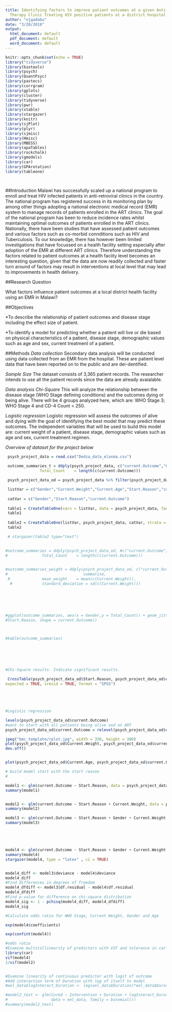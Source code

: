 ```yaml
---
title: Identifying factors to improve patient outcomes at a given Anti-Retroviral
  Therapy Clinic Treating HIV positive patients at a district hospital in Malawi
author: "ojgadabu"
date: "3/20/2018"
output:
  html_document: default
  pdf_document: default
  word_document: default
---
```


```r
knitr::opts_chunk$set(echo = TRUE)
library("tidyverse")
library(biotools)
library(psych)
library(QuantPsyc)
library(pastecs)
library(corrgram)
library(gplots)
library(cluster)
library(tidyverse)
library(pwr)
library(xtable)
library(stargazer)
library(knitr)
library(sjPlot)
library(plyr)
library(sjmisc)
library(Hmisc)
library(MBESS)
library(apaTables)
library(rockchalk)
library(gmodels)
library(car)
library(GPArotation)
library(tableone)




```

##Introduction
Malawi has successfully scaled up a national program to enroll and treat HIV infected patients in anti-retroviral clinics in the country. The national program has registered success in its monitoring plan by among other things adopting a national electronic medical record (EMR) system to manage records of patients enrolled in the ART clinics. The goal of the national program has been to reduce incidence rates whilst maintaining optimal outcomes of patients enrolled in the ART clinics. Nationally, there have been studies that have assessed patient outcomes and various factors such as co-morbid connditions such as HIV and Tuberculosis. To our knowledge, there has however been limited investigations that have focussed on a health facility setting especially after adoption of the EMR at different ART clinics. Therefore understanding the factors related to patient outcomes at a health faciity level becomes an interesting question, given that the data are now readily collected and faster turn around of factors may result in interventions at local level that may lead to improvements in health delivery.

##Research Question

What factors influence patient outcomes at a local district health facility using an EMR in Malawi?

##Objectives

*To describe the relationship of patient outcomes and disease stage including the effect size of patient.

*To identify a model for predicting whether a patient will live or die based on physical characteristics of a patient, disease stage, demographic values such as age and sex, current treatment of a patient.


##Methods
*Data collection*
Secondary data analysis will be conducted using data collected from an EMR from the hospital. These are patient level data that have been reported on to the public and are dei-dentified.

*Sample Size*
The dataset consists of 3,365 patient records. The researcher intends to use all the patient records since the data are already avaialable.

*Data analysis*
*Chi-Square* 
This will analyze the relationship between the disease stage (WHO Stage defining conditions) and the outcomes dying or being alive. There will be 4 groups analyzed here, which are: WHO Stage 3; WHO Stage 4 and CD-4 Count < 250.

*Logistic regression*
Logistic regression will assess the outcomes of alive and dying with the goal of identifying the best model that may predict these outcomes. The independent variables that will be used to build this model are: current weight of a patient, disease stage, demographic values such as age and sex, current treatment regimen.

*Overview of dataset for the project below*

```r

 psych_project_data = read.csv("Dedza_data_elasma.csv")
 
 outcome_summaries_t = ddply(psych_project_data, c("current.Outcome","Gender","Start.Reason"), summarise,
               Total_Count    = length(c(current.Outcome)))

 psych_project_data_od = psych_project_data %>% filter(psych_project_data$current.Outcome == "On ART" | psych_project_data$current.Outcome == "Died") %>%  filter(!Start.Reason %in% c("Child HIV positive","Presumed HIV Disease","WHO stage 4 peds", "Child HIV positive","CD4 Count < 750")) %>% droplevels()

 listVar = c("Gender","Current.Weight","Current.Age","Start.Reason","current.Outcome")
 
 catVar = c("Gender","Start.Reason","current.Outcome")
 
 table1 = CreateTableOne(vars = listVar, data = psych_project_data, factorVars = catVar)
 table1 
 
 table2 = CreateTableOne(listVar, psych_project_data, catVar, strata = c("Gender"))
 table2

 # stargazer(table2 type="text")

 
#outcome_summaries = ddply(psych_project_data_od, #c("current.Outcome","Gender","Start.Reason"), summarise,
#               Total_Count    = length(c(current.Outcome)))
 

#outcome_summaries_weight = ddply(psych_project_data_od, c("current.Outcome"), 
#                                 summarise,
 #              mean_weight    = mean(c(Current.Weight)),
  #             standard_deviation = sd(c(Current.Weight)))






#ggplot(outcome_summaries, aes(x = Gender,y = Total_Count)) + geom_jitter(aes(color= 
#Start.Reason, shape = current.Outcome))



#kable(outcome_summaries)






#Chi-Square results. Indicate significant results. 

 CrossTable(psych_project_data_od$Start.Reason, psych_project_data_od$current.Outcome, chisq = TRUE, fisher = TRUE, 
expected = TRUE, sresid = TRUE, format = "SPSS")





#Logistic regression

levels(psych_project_data_od$current.Outcome)
#want to start with all patients being alive and on ART
psych_project_data_od$current.Outcome = relevel(psych_project_data_od$current.Outcome, "On ART")  

jpeg("bmc_template/rplot.jpg", width = 350, height = 300)
plot(psych_project_data_od$Current.Weight, psych_project_data_od$current.Outcome, xlab = "Current Weight",ylab="Patient Outcomes", frame = FALSE)  
dev.off()


plot(psych_project_data_od$Current.Age, psych_project_data_od$current.Outcome)

# build model start with the start reason
# 

model1 <- glm(current.Outcome ~ Start.Reason, data = psych_project_data_od, family = binomial())
summary(model1)


model2 <- glm(current.Outcome ~ Start.Reason + Current.Weight, data = psych_project_data_od, family = binomial())
summary(model2)

model3 <- glm(current.Outcome ~ Start.Reason + Gender + Current.Weight, data = psych_project_data_od, family = binomial())
summary(model3)





model4 <- glm(current.Outcome ~ Start.Reason + Gender + Current.Weight + Current.Age, data = psych_project_data_od, family = binomial())
summary(model4)
stargazer(model4, type = "latex" , ci = TRUE)


model4_diff <- model3$deviance - model4$deviance
model4_diff
#Find differences in degrees of freedom
model4_dfdiff <- model3$df.residual - model4$df.residual
model4_dfdiff
#Find p-value for difference on chi-square distribution
model4_sig <- 1 - pchisq(model4_diff, model4_dfdiff)
model4_sig

#Calculate odds ratio for WHO Stage, Current Weight, Gender and Age

exp(model4$coefficients)

exp(confint(model4))

#odds ratio
#Examine multicollinearity of predictors with VIF and tolerance in car package
library(car)
vif(model4)
1/vif(model2)


#Examine linearity of continuous predictor with logit of outcome
#Add interaction term of Duration with log of itself to model
#eel_data$logInteract_Duration <- log(eel_data$Duration)*eel_data$Duration

#model2_test <- glm(Cured ~ Intervention + Duration + logInteract_Duration, 
#                   data = eel_data, family = binomial())
#summary(model2_test)






```


